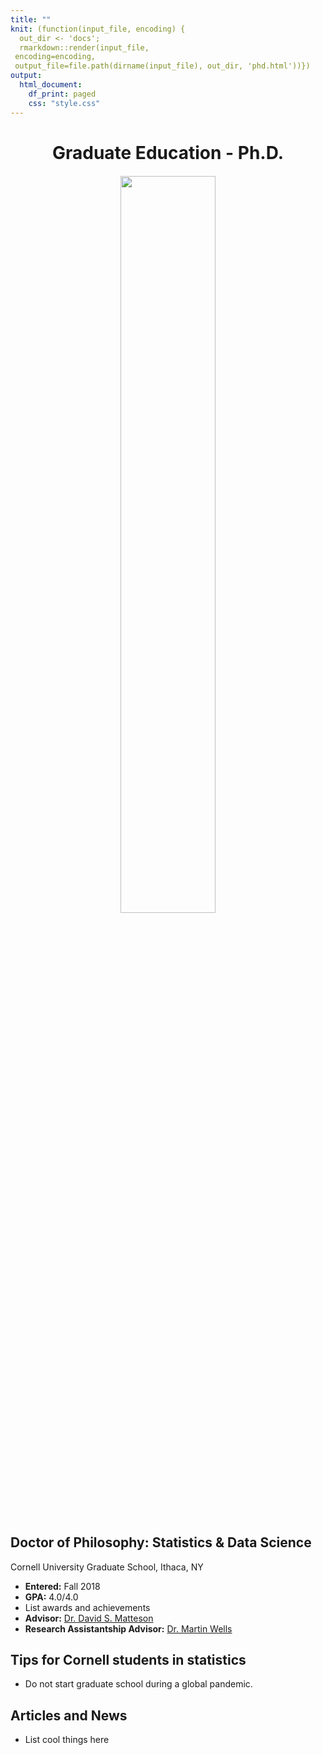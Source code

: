 ```yaml
---
title: ""
knit: (function(input_file, encoding) {
  out_dir <- 'docs';
  rmarkdown::render(input_file,
 encoding=encoding,
 output_file=file.path(dirname(input_file), out_dir, 'phd.html'))})
output:
  html_document:
    df_print: paged
    css: "style.css"
---
```


<center> <h1>Graduate Education - Ph.D.</h1> </center>

</div>
<div style="margin-bottom:20px;">
</div>

<center>
<img src="cornell.jpg" style="width:55%">
</center>

</div>
<div style="margin-bottom:20px;">
</div>

## Doctor of Philosophy: Statistics & Data Science
Cornell University Graduate School, Ithaca, NY 

- **Entered:** Fall 2018    
- **GPA:** 4.0/4.0
- List awards and achievements
- **Advisor:** [Dr. David S. Matteson](https://davidsmatteson.com/)
- **Research Assistantship Advisor:** [Dr. Martin Wells](https://stat.cornell.edu/people/faculty/martin-wells)

</div>
<div style="margin-bottom:20px;">
</div>

## Tips for Cornell students in statistics

- Do not start graduate school during a global pandemic.

## Articles and News

- List cool things here


